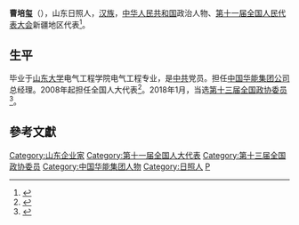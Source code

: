 '''曹培玺'''（{{bd|1955年||}}），山东日照人，[[汉族|汉族]]，[[中华人民共和国|中华人民共和国]]政治人物、[[第十一届全国人民代表大会|第十一届全国人民代表大会]]新疆地区代表<ref>{{cite web|author=新华网|title=第十一届全国人大代表|url=http://news.xinhuanet.com/ziliao/2008-03/03/content_7708230.htm?node=36628|publisher=新华网|accessdate=2014-01-07|archive-date=2014-01-10|archive-url=https://web.archive.org/web/20140110211415/http://news.xinhuanet.com/ziliao/2008-03/03/content_7708230.htm?node=36628|dead-url=no}}</ref>。

==生平==
毕业于[[山东大学|山东大学]]电气工程学院电气工程专业，是[[中共|中共]]党员。担任[[中国华能集团公司|中国华能集团公司]]总经理。2008年起担任全国人大代表<ref>{{cite news|title=全国人大代表信息-曹培玺|url= http://210.82.31.1:8084/delegate/viewDelegate.action?dbid=112654|accessdate=2013-04-05|newspaper=全国人大网|archive-url=https://web.archive.org/web/20140527222123/http://www.npc.gov.cn/delegate/viewDelegate.action?dbid=112654|archive-date=2014-05-27|dead-url=yes}}</ref>。2018年1月，当选[[中国人民政治协商会议第十三届全国委员会委员名单|第十三届全国政协委员]]<ref>{{Cite web|url=http://sports.163.com/18/0126/06/D92BRKK400051C89.html|title=中国人民政治协商会议第十三届全国委员会委员名单|accessdate=2018-01-26|last=|work=网易|archive-url=https://web.archive.org/web/20180127143232/http://sports.163.com/18/0126/06/D92BRKK400051C89.html|archive-date=2018-01-27|dead-url=yes}}</ref>。

==參考文獻==
{{reflist}}

{{DEFAULTSORT:C}}
[[Category:山东企业家|Category:山东企业家]]
[[Category:第十一届全国人大代表|Category:第十一届全国人大代表]]
[[Category:第十三届全国政协委员|Category:第十三届全国政协委员]]
[[Category:中国华能集团人物|Category:中国华能集团人物]]
[[Category:日照人|Category:日照人]]
[[Category:曹姓|P]]
